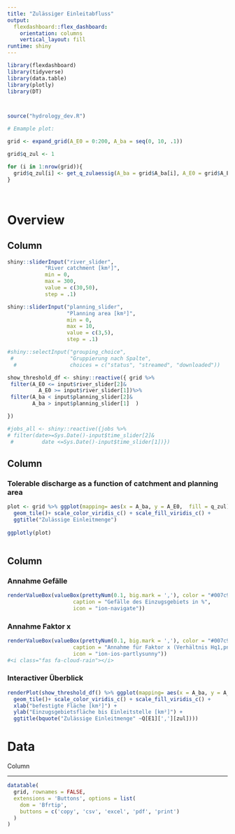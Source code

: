 ```yaml
---
title: "Zulässiger Einleitabfluss"
output: 
  flexdashboard::flex_dashboard:
    orientation: columns
    vertical_layout: fill
runtime: shiny
---
```


<style>                     
.navbar {
  background-color: #007c9f;
  border-color:black;
}
.navbar-brand {
color:white !important;
}
</style>   


```r
library(flexdashboard)
library(tidyverse)
library(data.table)
library(plotly)
library(DT)



source("hydrology_dev.R")

# Emample plot:

grid <- expand_grid(A_E0 = 0:200, A_ba = seq(0, 10, .1))

grid$q_zul <- 1

for (i in 1:nrow(grid)){
  grid$q_zul[i] <- get_q_zulaessig(A_ba = grid$A_ba[i], A_E0 = grid$A_E0[i])
}




```
Overview
========================================

Column {data-width=200 .sidebar}
--------------------------------------------------------------------------


```r

 

shiny::sliderInput("river_slider",
            "River catchment [km²]",
            min = 0,
            max = 300,
            value = c(30,50),
            step = .1)

shiny::sliderInput("planning_slider",
                   "Planning area [km²]",
                   min = 0,
                   max = 10,
                   value = c(3,5),
                   step = .1)

#shiny::selectInput("grouping_choice",
 #                  "Gruppierung nach Spalte",
  #                 choices = c("status", "streamed", "downloaded"))

show_threshold_df <- shiny::reactive({ grid %>%
 filter(A_E0 <= input$river_slider[2]&
          A_E0 >= input$river_slider[1])%>%
 filter(A_ba < input$planning_slider[2]&
        A_ba > input$planning_slider[1]  ) 

})

#jobs_all <- shiny::reactive({jobs %>%
# filter(date>=Sys.Date()-input$time_slider[2]&
 #         date <=Sys.Date()-input$time_slider[1])})

```



Column {data-width=500}
-----------------------------------------------------------------------

### Tolerable discharge as a function of catchment and planning area

```r


plot <- grid %>% ggplot(mapping= aes(x = A_ba, y = A_E0,  fill = q_zul))+ 
  geom_tile()+ scale_color_viridis_c() + scale_fill_viridis_c() + 
  ggtitle("Zulässige Einleitmenge")
  
ggplotly(plot)
  
```

Column{data-width=300}
------------------------------------------------

### Annahme Gefälle


```r
renderValueBox(valueBox(prettyNum(0.1, big.mark = ','), color = "#007c9f",
                     caption = "Gefälle des Einzugsgebiets in %", 
                     icon = "ion-navigate"))

```


### Annahme Faktor x


```r
renderValueBox(valueBox(prettyNum(0.1, big.mark = ','), color = "#007c9f",
                     caption = "Annahme für Faktor x (Verhältnis Hq1,pnat, Hq2,pnat)", 
                     icon = "ion-ios-partlysunny"))
#<i class="fas fa-cloud-rain"></i>
```


### Interactiver Überblick

```r

renderPlot(show_threshold_df() %>% ggplot(mapping= aes(x = A_ba, y = A_E0, col = q_zul, fill = q_zul))+ 
  geom_tile()+ scale_color_viridis_c() + scale_fill_viridis_c() +
  xlab("befestigte Fläche [km²]") + 
  ylab("Einzugsgebietsfläche bis Einleitstelle [km²]") +
  ggtitle(bquote("Zulässige Einleitmenge" ~Q[E1][','][zul]))) 
```



Data
====================================

Column

--------------------------------------


```r
datatable(
  grid, rownames = FALSE,
  extensions = 'Buttons', options = list(
    dom = 'Bfrtip',
    buttons = c('copy', 'csv', 'excel', 'pdf', 'print')
  )
)
```




